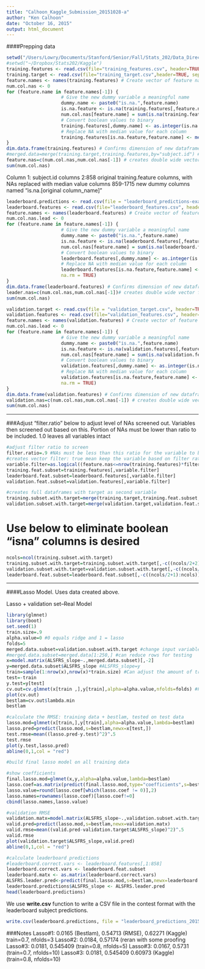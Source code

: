 ```yaml
---
title: "Calhoon_Kaggle_Submission_20151028-a"
author: "Ken Calhoon"
date: "October 16, 2015"
output: html_document
---
```


####Prepping data
```r
setwd("/Users/Lowry/Documents/Stanford/Senior/Fall/Stats_202/Data_Directory")
#setwd("~/Dropbox/Stats202/Kaggle")
training.features <- read.csv(file="training_features.csv", header=TRUE, sep=",")
training.target <- read.csv(file="training_target.csv",header=TRUE, sep=",")
feature.names <- names(training.features) # Create vector of feature names
num.col.nas <- 0
for (feature.name in feature.names[-1]) {
                    # Give the new dummy variable a meaningful name
                    dummy.name <- paste0("is.na.",feature.name)
                    is.na.feature <- is.na(training.features[,feature.name])
                    num.col.nas[feature.name] = sum(is.na(training.features[,feature.name]))
                    # Convert boolean values to binary
                    training.features[,dummy.name] <- as.integer(is.na.feature)
                    # Replace NA with median value for each column
                    training.features[is.na.feature,feature.name] <- median(training.features[,feature.name], na.rm = TRUE)
}
dim.data.frame(training.features) # Confirms dimension of new dataframe
#merged.data=merge(training.target,training.features,by="subject.id") # creates one DF with ALSFRS_slope (response variable) as column 2
feature.nas=c(num.col.nas,num.col.nas[-1]) # creates double wide vector for original and boolean variables
sum(num.col.nas)
```

Column 1: subject.id columns 2:858 original training.feature columns, with NAs replaced with median value columns 859-1715 new dummy columns named "is.na.[original column_name]"
```r
leaderboard.predictions <- read.csv(file = "leaderboard_predictions-example.csv", header=TRUE, sep=",")
leaderboard.features <- read.csv(file="leaderboard_features.csv", header=TRUE, sep=",")
feature.names <- names(leaderboard.features) # Create vector of feature names
num.col.nas.lead <- 0
for (feature.name in feature.names[-1]) {
                    # Give the new dummy variable a meaningful name
                    dummy.name <- paste0("is.na.",feature.name)
                    is.na.feature <- is.na(leaderboard.features[,feature.name])
                    num.col.nas[feature.name] = sum(is.na(leaderboard.features[,feature.name]))
                    # Convert boolean values to binary
                    leaderboard.features[,dummy.name] <- as.integer(is.na.feature)
                    # Replace NA with median value for each column
                    leaderboard.features[is.na.feature,feature.name] <- median(leaderboard.features[,feature.name],
                    na.rm = TRUE)
}
dim.data.frame(leaderboard.features) # Confirms dimension of new dataframe
leader.nas=c(num.col.nas,num.col.nas[-1])# creates double wide vector for original and boolean variables
sum(num.col.nas)
```

```r
validation.target <- read.csv(file = "validation_target.csv", header=TRUE, sep=",")
validation.features <- read.csv(file="validation_features.csv", header=TRUE, sep=",")
feature.names <- names(validation.features) # Create vector of feature names
num.col.nas.lead <- 0
for (feature.name in feature.names[-1]) {
                    # Give the new dummy variable a meaningful name
                    dummy.name <- paste0("is.na.",feature.name)
                    is.na.feature <- is.na(validation.features[,feature.name])
                    num.col.nas[feature.name] = sum(is.na(validation.features[,feature.name]))
                    # Convert boolean values to binary
                    validation.features[,dummy.name] <- as.integer(is.na.feature)
                    # Replace NA with median value for each column
                    validation.features[is.na.feature,feature.name] <- median(validation.features[,feature.name],
                    na.rm = TRUE)
}
dim.data.frame(validation.features) # Confirms dimension of new dataframe
validation.nas=c(num.col.nas,num.col.nas[-1]) # creates double wide vector for original and boolean variables
sum(num.col.nas)
```

______________________________________________________________

###Adjust "filter.ratio" below to adjust level of NAs screened out. Variables then screened out based on this. Portion of NAs must be lower than ratio to be included. 1.0 leaves all variables intact

```r
#adjust filter ratio to screen 
filter.ratio=.9 #NAs must be less than this ratio for the variable to be kept
#creates vector filter: true mean keep the variable based on filter ratio above
variable.filter=as.logical((feature.nas<=nrow(training.features)*filter.ratio) & (leader.nas<=nrow(leaderboard.features)*filter.ratio) & (validation.nas<=nrow(validation.features)*filter.ratio))
training.feat.subset=training.features[,variable.filter]
leaderboard.feat.subset=leaderboard.features[,variable.filter]
validation.feat.subset=validation.features[,variable.filter]

#creates full dataframes with target as second variable
training.subset.with.target=merge(training.target,training.feat.subset,by="subject.id")
validation.subset.with.target=merge(validation.target,validation.feat.subset,by="subject.id")

```


# Use below to eliminate boolean "isna" columns is desired

```r
ncols=ncol(training.subset.with.target)
training.subset.with.target=training.subset.with.target[,-c((ncols/2+2):ncols)]
validation.subset.with.target=validation.subset.with.target[,-c((ncols/2+2):ncols)]
leaderboard.feat.subset=leaderboard.feat.subset[,-c((ncols/2+1):ncols)]
```

______________________________________________________________

####Lasso Model. Uses data created above. 

Lasso + validation set--Real Model
```r
library(glmnet)
library(boot)
set.seed(1)
train.size=.9
alpha.value=0 #0 equals ridge and 1 = lasso
folds=5
merged.data.subset=validation.subset.with.target #change input variables here
#merged.data.subset=merged.data[1:250,] #can reduce rows for testing
x=model.matrix(ALSFRS_slope~.,merged.data.subset)[,-2]
y=merged.data.subset$ALSFRS_slope #ALSFRS_slope=y
train=sample(1:nrow(x),nrow(x)*train.size) #Can adjust the amount of training data
test=-train
y.test=y[test]
cv.out=cv.glmnet(x[train ,],y[train],alpha=alpha.value,nfolds=folds) #Folds = 5 seems as good as 10, alpha can range 0 to 1 and can run CV on this to get best mix
plot(cv.out)
bestlam=cv.out$lambda.min
bestlam

#calculate the RMSE: training data + bestlam, tested on test data
lasso.mod=glmnet(x[train,],y[train],alpha=alpha.value,lambda=bestlam)
lasso.pred=predict(lasso.mod,s=bestlam,newx=x[test,])
test.rmse=mean((lasso.pred-y.test)^2)^.5
test.rmse
plot(y.test,lasso.pred)
abline(0,1,col = "red")

#build final lasso model on all training data

#show coefficients
final.lasso.mod=glmnet(x,y,alpha=alpha.value,lambda=bestlam)
lasso.coef=as.matrix(predict(final.lasso.mod,type="coefficients",s=bestlam))
lasso.value=round(lasso.coef[which(lasso.coef != 0)],2)
lasso.names=rownames(lasso.coef)[lasso.coef!=0]
cbind(lasso.names,lasso.value)

#validation RMSE
validation.matx=model.matrix(ALSFRS_slope~.,validation.subset.with.target)[,-2]
valid.pred=predict(lasso.mod,s=bestlam,newx=validation.matx)
valid.rmse=mean((valid.pred-validation.target$ALSFRS_slope)^2)^.5
valid.rmse
plot(validation.target$ALSFRS_slope,valid.pred)
abline(0,1,col = "red")

#calculate leaderboard predictions
#leaderboard.correct.vars <- leaderboard.features[,1:858]
leaderboard.correct.vars <- leaderboard.feat.subset
leaderboard.matx <- as.matrix(leaderboard.correct.vars)
ALSFRS.leader.pred<-predict(final.lasso.mod,s=bestlam,newx=leaderboard.matx) #make predictions
leaderboard.predictions$ALSFRS_slope <- ALSFRS.leader.pred
head(leaderboard.predictions)
```

We use **write.csv** function to write a CSV file in the contest format with the leaderboard subject predictions. 

```r
write.csv(leaderboard.predictions, file = "leaderboard_predictions_20151121_validation_set.csv",row.names=FALSE) # NEED TO MODIFY
```



###Notes
Lasso#1: 0.0165 (Bestlam), 0.54713 (RMSE), 0.62271 (Kaggle)
train=0.7, nfolds=3
Lasso#2: 0.0184, 0.57174 (reran with some proofing
Lasso#3: 0.0181, 0.545409 (train=0.8, nfolds=5)
Lasso#3: 0.0167, 0.5731 (train=0.7, nfolds=10)
Lasso#3: 0.0181, 0.545409 0.60973 (Kaggle) (train=0.8, nfolds=10)

